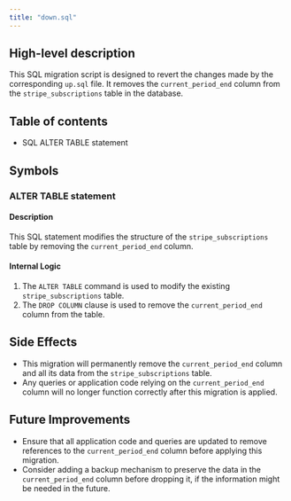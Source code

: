 ```yaml
---
title: "down.sql"
---
```


## High-level description
This SQL migration script is designed to revert the changes made by the corresponding `up.sql` file. It removes the `current_period_end` column from the `stripe_subscriptions` table in the database.

## Table of contents
- SQL ALTER TABLE statement

## Symbols

### ALTER TABLE statement
#### Description
This SQL statement modifies the structure of the `stripe_subscriptions` table by removing the `current_period_end` column.

#### Internal Logic
1. The `ALTER TABLE` command is used to modify the existing `stripe_subscriptions` table.
2. The `DROP COLUMN` clause is used to remove the `current_period_end` column from the table.

## Side Effects
- This migration will permanently remove the `current_period_end` column and all its data from the `stripe_subscriptions` table.
- Any queries or application code relying on the `current_period_end` column will no longer function correctly after this migration is applied.

## Future Improvements
- Ensure that all application code and queries are updated to remove references to the `current_period_end` column before applying this migration.
- Consider adding a backup mechanism to preserve the data in the `current_period_end` column before dropping it, if the information might be needed in the future.